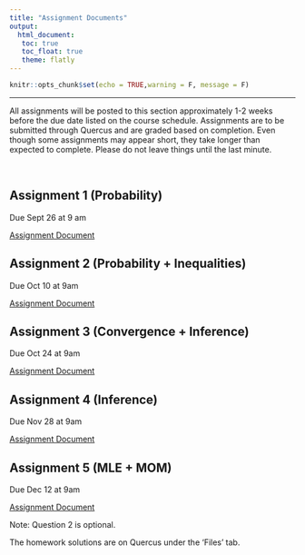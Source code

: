 ```yaml
---
title: "Assignment Documents"
output: 
  html_document:
   toc: true
   toc_float: true
   theme: flatly
---
```


```r
knitr::opts_chunk$set(echo = TRUE,warning = F, message = F)
```
******

All assignments will be posted to this section approximately 1-2 weeks before the due date listed on the course schedule.  Assignments are to be submitted through Quercus and are graded based on completion.  Even though some assignments may appear short, they take longer than expected to complete. Please do not leave things until the last minute. 

<br>

## Assignment 1 (Probability)

Due Sept 26 at 9 am

[Assignment Document](https://drive.google.com/file/d/1SbTpFmX9wfQfVI_jn2SbOuf1TDMEWXiC/view?usp=sharing)

<!-- [Assignment Solutions]() -->

## Assignment 2 (Probability + Inequalities)

Due Oct 10 at 9am

[Assignment Document](https://drive.google.com/file/d/1lhwYnQ7bWp5CtvXPL9i8pCXvkAWLjQLy/view?usp=sharing)

## Assignment 3 (Convergence + Inference)

Due Oct 24 at 9am

[Assignment Document](https://drive.google.com/file/d/1YgAGIRHs293r72Fleh_2jqo81K3RibJg/view?usp=sharing)

## Assignment 4 (Inference)

Due Nov 28 at 9am

[Assignment Document](https://drive.google.com/file/d/18FArf_P1t01IpH5V2emsTs3BImA-pHbB/view?usp=sharing)

## Assignment 5 (MLE + MOM)

Due Dec 12 at 9am

[Assignment Document](https://drive.google.com/file/d/1yLFuP6WoVqqlRU-GJMSYCtqP3UA-8OhJ/view?usp=sharing)

Note: Question 2 is optional.




The homework solutions are on Quercus under the 'Files' tab.